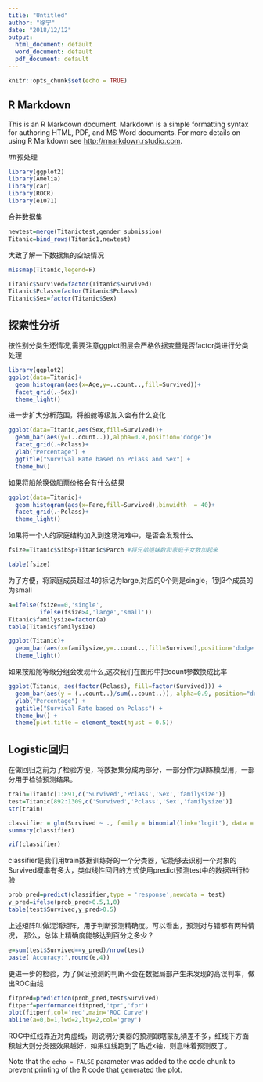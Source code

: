 ```yaml
---
title: "Untitled"
author: "徐宁"
date: "2018/12/12"
output:
  html_document: default
  word_document: default
  pdf_document: default
---
```


```r
knitr::opts_chunk$set(echo = TRUE)
```

## R Markdown

This is an R Markdown document. Markdown is a simple formatting syntax for authoring HTML, PDF, and MS Word documents. For more details on using R Markdown see <http://rmarkdown.rstudio.com>.



##预处理
```r
library(ggplot2)
library(Amelia)
library(car)
library(ROCR)
library(e1071)
```
合并数据集
```r
newtest=merge(Titanictest,gender_submission)
Titanic=bind_rows(Titanic1,newtest)
```

大致了解一下数据集的空缺情况
```r
missmap(Titanic,legend=F)
```

```r
Titanic$Survived=factor(Titanic$Survived)
Titanic$Pclass=factor(Titanic$Pclass)
Titanic$Sex=factor(Titanic$Sex)
```

## 探索性分析

按性别分类生还情况,需要注意ggplot图层会严格依据变量是否factor类进行分类处理
```r
library(ggplot2)
ggplot(data=Titanic)+
  geom_histogram(aes(x=Age,y=..count..,fill=Survived))+
  facet_grid(.~Sex)+
  theme_light()
```
进一步扩大分析范围，将船舱等级加入会有什么变化

```r
ggplot(data=Titanic,aes(Sex,fill=Survived))+
  geom_bar(aes(y=(..count..)),alpha=0.9,position='dodge')+
  facet_grid(.~Pclass)+
  ylab("Percentage") + 
  ggtitle("Survival Rate based on Pclass and Sex") +
  theme_bw()
```
如果将船舱换做船票价格会有什么结果
```r
ggplot(data=Titanic)+
  geom_histogram(aes(x=Fare,fill=Survived),binwidth  = 40)+
  facet_grid(.~Pclass)+
  theme_light()
```
如果将一个人的家庭结构加入到这场海难中，是否会发现什么
```r
fsize=Titanic$SibSp+Titanic$Parch #将兄弟姐妹数和家庭子女数加起来

table(fsize)
```
为了方便，将家庭成员超过4的标记为large,对应的0个则是single，1到3个成员的为small
```r
a=ifelse(fsize==0,'single',
         ifelse(fsize>4,'large','small'))
Titanic$familysize=factor(a)
table(Titanic$familysize)
```
```r
ggplot(Titanic)+
  geom_bar(aes(x=familysize,y=..count..,fill=Survived),position='dodge')+
  theme_light()
```
如果按船舱等级分组会发现什么,这次我们在图形中把count参数换成比率

```r
ggplot(Titanic, aes(factor(Pclass), fill=factor(Survived))) + 
  geom_bar(aes(y = (..count..)/sum(..count..)), alpha=0.9, position="dodge") +
  ylab("Percentage") + 
  ggtitle("Survival Rate based on Pclass") +
  theme_bw() +
  theme(plot.title = element_text(hjust = 0.5))
```
## Logistic回归
在做回归之前为了检验方便，将数据集分成两部分，一部分作为训练模型用，一部分用于检验预测结果。
```r
train=Titanic[1:891,c('Survived','Pclass','Sex','familysize')]
test=Titanic[892:1309,c('Survived','Pclass','Sex','familysize')]
str(train)
```


```r
classifier = glm(Survived ~ ., family = binomial(link='logit'), data = train)
summary(classifier)
```

```r
vif(classifier)
```
classifier是我们用train数据训练好的一个分类器，它能够去识别一个对象的Survived概率有多大，类似线性回归的方式使用predict预测test中的数据进行检验
```r
prob_pred=predict(classifier,type = 'response',newdata = test)
y_pred=ifelse(prob_pred>0.5,1,0)
table(test$Survived,y_pred>0.5)
```
上述矩阵叫做混淆矩阵，用于判断预测精确度。可以看出，预测对与错都有两种情况，
那么，总体上精确度能够达到百分之多少？
```r
e=sum(test$Survived==y_pred)/nrow(test)
paste('Accuracy:',round(e,4))
```
更进一步的检验，为了保证预测的判断不会在数据局部产生未发现的高误判率，做出ROC曲线
```r
fitpred=prediction(prob_pred,test$Survived)
fitperf=performance(fitpred,'tpr','fpr')
plot(fitperf,col='red',main='ROC Curve')
abline(a=0,b=1,lwd=2,lty=2,col='grey')
```
ROC中红线靠近对角虚线，则说明分类器的预测跟瞎蒙乱猜差不多，红线下方面积越大则分类器效果越好，如果红线跑到了贴近x轴，则意味着预测反了。




Note that the `echo = FALSE` parameter was added to the code chunk to prevent printing of the R code that generated the plot.
